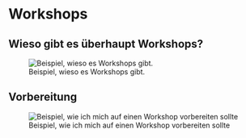 # Workshops

## Wieso gibt es überhaupt Workshops?

![Beispiel, wieso es Workshops gibt.](./bilder/warum-workshops.png)

## Vorbereitung

![Beispiel, wie ich mich auf einen Workshop vorbereiten sollte](./bilder/vorbereitungen-fuer-workshops.png)


